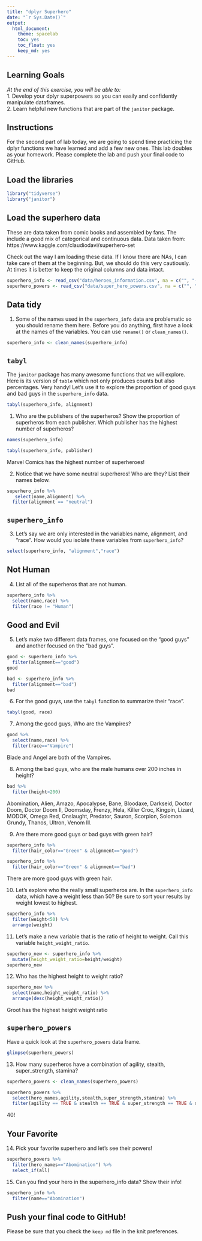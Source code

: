 ```yaml
---
title: "dplyr Superhero"
date: "`r Sys.Date()`"
output:
  html_document: 
    theme: spacelab
    toc: yes
    toc_float: yes
    keep_md: yes
---
```


## Learning Goals  
*At the end of this exercise, you will be able to:*    
1. Develop your dplyr superpowers so you can easily and confidently manipulate dataframes.  
2. Learn helpful new functions that are part of the `janitor` package.  

## Instructions
For the second part of lab today, we are going to spend time practicing the dplyr functions we have learned and add a few new ones. This lab doubles as your homework. Please complete the lab and push your final code to GitHub.  

## Load the libraries
```r
library("tidyverse")
library("janitor")
```

## Load the superhero data
These are data taken from comic books and assembled by fans. The include a good mix of categorical and continuous data.  Data taken from: https://www.kaggle.com/claudiodavi/superhero-set  

Check out the way I am loading these data. If I know there are NAs, I can take care of them at the beginning. But, we should do this very cautiously. At times it is better to keep the original columns and data intact.  
```r
superhero_info <- read_csv("data/heroes_information.csv", na = c("", "-99", "-"))
superhero_powers <- read_csv("data/super_hero_powers.csv", na = c("", "-99", "-"))
```

## Data tidy
1. Some of the names used in the `superhero_info` data are problematic so you should rename them here. Before you do anything, first have a look at the names of the variables. You can use `rename()` or `clean_names()`.    
```r
superhero_info <- clean_names(superhero_info)
```


## `tabyl`
The `janitor` package has many awesome functions that we will explore. Here is its version of `table` which not only produces counts but also percentages. Very handy! Let's use it to explore the proportion of good guys and bad guys in the `superhero_info` data.  
```r
tabyl(superhero_info, alignment)
```

1. Who are the publishers of the superheros? Show the proportion of superheros from each publisher. Which publisher has the highest number of superheros?  
```r
names(superhero_info)
```

```r
tabyl(superhero_info, publisher)
```

Marvel Comics has the highest number of superheroes!

2. Notice that we have some neutral superheros! Who are they? List their names below.  
```r
superhero_info %>% 
   select(name,alignment) %>% 
  filter(alignment == "neutral")
```

## `superhero_info`
3. Let's say we are only interested in the variables name, alignment, and "race". How would you isolate these variables from `superhero_info`?
```r
select(superhero_info, "alignment","race")
```

## Not Human
4. List all of the superheros that are not human.
```r
superhero_info %>% 
  select(name,race) %>% 
  filter(race != "Human")
```

## Good and Evil
5. Let's make two different data frames, one focused on the "good guys" and another focused on the "bad guys".
```r
good <- superhero_info %>% 
  filter(alignment=="good")
good
```

```r
bad <- superhero_info %>% 
  filter(alignment=="bad")
bad
```

6. For the good guys, use the `tabyl` function to summarize their "race".
```r
tabyl(good, race)
```

7. Among the good guys, Who are the Vampires?
```r
good %>% 
  select(name,race) %>% 
  filter(race=="Vampire")
```
Blade and Angel are both of the Vampires.

8. Among the bad guys, who are the male humans over 200 inches in height?
```r
bad %>% 
  filter(height>200)
```
Abomination, Alien, Amazo, Apocalypse, Bane, Bloodaxe, Darkseid, Doctor Doom, Doctor Doom ll, Doomsday, Frenzy, Hela, Killer Croc, Kingpin, Lizard, MODOK, Omega Red, Onslaught, Predator, Sauron, Scorpion, Solomon Grundy, Thanos, Ultron, Venom lll.

9. Are there more good guys or bad guys with green hair?  
```r
superhero_info %>% 
  filter(hair_color=="Green" & alignment=="good")
```
```r
superhero_info %>% 
  filter(hair_color=="Green" & alignment=="bad")
```
There are more good guys with green hair.

10. Let's explore who the really small superheros are. In the `superhero_info` data, which have a weight less than 50? Be sure to sort your results by weight lowest to highest.  
```r
superhero_info %>% 
  filter(weight<50) %>% 
  arrange(weight)
```

11. Let's make a new variable that is the ratio of height to weight. Call this variable `height_weight_ratio`.    
```r
superhero_new <- superhero_info %>% 
  mutate(height_weight_ratio=height/weight)
superhero_new
```

12. Who has the highest height to weight ratio?  
```r
superhero_new %>% 
  select(name,height_weight_ratio) %>% 
  arrange(desc(height_weight_ratio))
```
Groot has the highest height weight ratio

## `superhero_powers`
Have a quick look at the `superhero_powers` data frame.  
```r
glimpse(superhero_powers)
```

13. How many superheros have a combination of agility, stealth, super_strength, stamina?
```r
superhero_powers <- clean_names(superhero_powers)
```

```r
superhero_powers %>% 
  select(hero_names,agility,stealth,super_strength,stamina) %>% 
  filter(agility == TRUE & stealth == TRUE & super_strength == TRUE & stamina == TRUE)
```
40!

## Your Favorite
14. Pick your favorite superhero and let's see their powers!  
```r
superhero_powers %>% 
  filter(hero_names=="Abomination") %>% 
  select_if(all)
```

15. Can you find your hero in the superhero_info data? Show their info!  
```r
superhero_info %>% 
  filter(name=="Abomination")
```

## Push your final code to GitHub!
Please be sure that you check the `keep md` file in the knit preferences.  